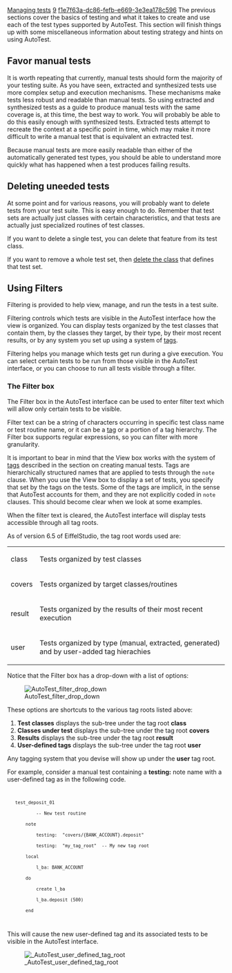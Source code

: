 [[Property:title|Managing tests]]
[[Property:weight|9]]
[[Property:uuid|f1e7f63a-dc86-fefb-e669-3e3ea178c596]]
The previous sections cover the basics of testing and what it takes to create and use each of the test types supported by AutoTest. This section will finish things up with some miscellaneous information about testing strategy and hints on using AutoTest.



==Favor manual tests==


It is worth repeating that currently, manual tests should form the majority of your testing suite. As you have seen, extracted and synthesized tests use more complex setup and execution mechanisms. These mechanisms make tests less robust and readable than manual tests. So using extracted and synthesized tests as a guide to produce manual tests with the same coverage is, at this time, the best way to work. You will probably be able to do this easily enough with synthesized tests. Extracted tests attempt to recreate the context at a specific point in time, which may make it more difficult to write a manual test that is equivalent an extracted test. 

Because manual tests are more easily readable than either of the automatically generated test types, you should be able to understand more quickly what has happened when a test produces failing results.


==Deleting uneeded tests==


At some point and for various reasons, you will probably want to delete tests from your test suite. This is easy enough to do. Remember that test sets are actually just classes with certain characteristics, and that tests are actually just specialized routines of test classes. 

If you want to delete a single test, you can delete that feature from its test class. 

If you want to remove a whole test set, then [[Removing a class|delete the class]] that defines that test set.


==Using Filters==

Filtering is provided to help view, manage, and run the tests in a test suite. 

Filtering controls which tests are visible in the AutoTest interface how the view is organized. You can display tests organized by the test classes that contain them, by the classes they target, by their type, by their most recent results, or by any system you set up using a system of [[Create a manual test#About tags|tags]]. 

Filtering helps you manage which tests get run during a give execution. You can select certain tests to be run from those visible in the AutoTest interface, or you can choose to run all tests visible through a filter.


===The Filter box===

The Filter box in the AutoTest interface can be used to enter filter text which will allow only certain tests to be visible.

Filter text can be a string of characters occurring in specific test class name or test routine name, or it can be a [[Create a manual test#About tags|tag]] or a portion of a tag hierarchy. The Filter box supports regular expressions, so you can filter with more granularity.

It is important to bear in mind that the View box works with the system of [[Create a manual test#About tags|tags]] described in the section on creating manual tests. Tags are hierarchically structured names that are applied to tests through the <code>note</code> clause. When you use the View box to display a set of tests, you specify that set by the tags on the tests. Some of the tags are implicit, in the sense that AutoTest accounts for them, and they are not explicitly coded in <code>note</code> clauses. This should become clear when we look at some examples.

When the filter text is cleared, the AutoTest interface will display tests accessible through all tag roots. 

As of version 6.5 of EiffelStudio, the tag root words used are:


{| border="2"
|- 
| class || Tests organized by test classes 
|-
| covers || Tests organized by target classes/routines
|-
| result || Tests organized by the results of their most recent execution
|-
| user || Tests organized by type (manual, extracted, generated) and by user-added tag hierachies
|}


{{note|The tag roots will appear only if there are tests that can be categorized under them. For example, if you have not run any tests, then '''result''' will not appear. }}


Notice that the Filter box has a drop-down with a list of options: 


[[Image:AutoTest filter drop down]]


These options are shortcuts to the various tag roots listed above: 

#'''Test classes''' displays the sub-tree under the tag root '''class'''
#'''Classes under test''' displays the sub-tree under the tag root '''covers'''
#'''Results''' displays the sub-tree under the tag root '''result'''
#'''User-defined tags''' displays the sub-tree under the tag root '''user'''


Any tagging system that you devise will show up under the '''user''' tag root.

For example, consider a manual test containing a '''testing:''' note name with a user-defined tag as in the following code.

<code>
    test_deposit_01
            -- New test routine
        note
            testing:  "covers/{BANK_ACCOUNT}.deposit"
            testing:  "my_tag_root"  -- My new tag root
        local
            l_ba: BANK_ACCOUNT
        do
            create l_ba
            l_ba.deposit (500)
        end
</code>

This will cause the new user-defined tag and its associated tests to be visible in the AutoTest interface.

[[Image: AutoTest user defined tag root]]


{{seealso|The [[The AutoTest Interface#Filtering|Filtering]] section in [[The AutoTest interface]].}}




